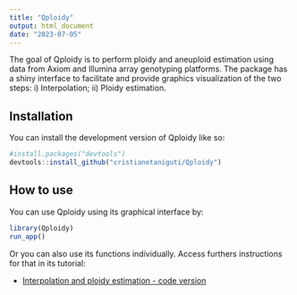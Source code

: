 ```yaml
---
title: "Qploidy"
output: html_document
date: "2023-07-05"
---
```


The goal of Qploidy is to perform ploidy and aneuploid estimation using data from Axiom and Illumina array genotyping platforms. The package has a shiny interface to facilitate and provide graphics visualization of the two steps: i) Interpolation; ii) Ploidy estimation. 

## Installation

You can install the development version of Qploidy like so:

``` r
#install.packages("devtools")
devtools::install_github("cristianetaniguti/Qploidy")
```

## How to use

You can use Qploidy using its graphical interface by:

``` r
library(Qploidy)
run_app()
```

Or you can also use its functions individually. Access furthers instructions for that in its tutorial:

* [Interpolation and ploidy estimation - code version]()
